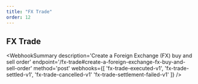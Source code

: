 ```yaml
---
title: "FX Trade"
order: 12
---
```



## FX Trade

<WebhookSummary
  description='Create a Foreign Exchange (FX) buy and sell order'
  endpoint='/fx-trade#create-a-foreign-exchange-fx-buy-and-sell-order'
  method='post'
  webhooks={[
    'fx-trade-executed-v1',
    'fx-trade-settled-v1',
    'fx-trade-cancelled-v1'
    'fx-trade-settlement-failed-v1'
  ]}
/>

<WebhookPlaceholder render='fx-trade-executed-v1' />

<WebhookPlaceholder render='fx-trade-settled-v1' />

<WebhookPlaceholder render='fx-trade-cancelled-v1' />

<WebhookPlaceholder render='fx-trade-settlement-failed-v1' />
